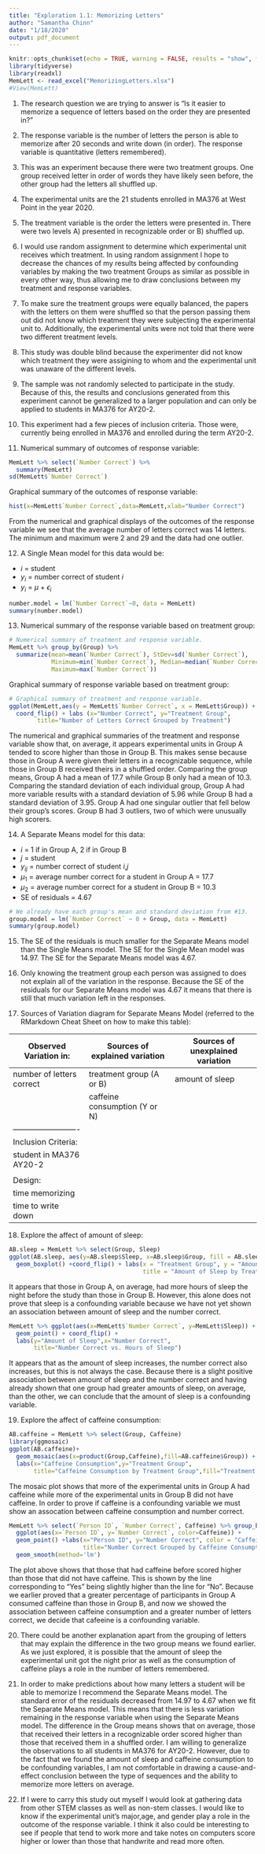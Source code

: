 ---
title: "Exploration 1.1: Memorizing Letters"
author: "Samantha Chinn"
date: "1/18/2020"
output: pdf_document
---

```{r setup, include=FALSE}
knitr::opts_chunk$set(echo = TRUE, warning = FALSE, results = "show", fig.show = "show")
library(tidyverse)
library(readxl)
MemLett <- read_excel("MemorizingLetters.xlsx")
#View(MemLett)
```
1. The research question we are trying to answer is "Is it easier to memorize a sequence of letters based on the order they are presented in?"

2. The response variable is the number of letters the person is able to memorize after 20 seconds and write down (in order). The response variable is quantitative (letters remembered).

3. This was an experiment because there were two treatment groups. One group received letter in order of words they have likely seen before, the other group had the letters all shuffled up. 

4. The experimental units are the 21 students enrolled in MA376 at West Point in the year 2020. 

5. The treatment variable is the order the letters were presented in. There were two levels A) presented in recognizable order or B) shuffled up.

6. I would use random assignment to determine which experimental unit receives which treatment. In using random assignment I hope to decrease the chances of my results being affected by confounding variables by making the two treatment Groups as similar as possible in every other way, thus allowing me to draw conclusions between my treatment and response variables.

7. To make sure the treatment groups were equally balanced, the papers with the letters on them were shuffled so that the person passing them out did not know which treatment they were subjecting the experimental unit to. Additionally, the experimental units were not told that there were two different treatment levels.

8. This study was double blind because the experimenter did not know which treatment they were assigining to whom and the experimental unit was unaware of the different levels.

9. The sample was not randomly selected to participate in the study. Because of this, the results and conclusions generated from this experiment cannot be generalized to a larger population and can only be applied to students in MA376 for AY20-2.

10. This experiment had a few pieces of inclusion criteria. Those were, currently being enrolled in MA376 and enrolled during the term AY20-2.

11. Numerical summary of outcomes of response variable:
```{r}
MemLett %>% select(`Number Correct`) %>%
  summary(MemLett)
sd(MemLett$`Number Correct`)
```
Graphical summary of the outcomes of response variable:
```{r}
hist(x=MemLett$`Number Correct`,data=MemLett,xlab="Number Correct")
```
From the numerical and graphical displays of the outcomes of the response variable we see that the average number of letters correct was 14 letters. The minimum and maximum were 2 and 29 and the data had one outlier.

12. A Single Mean model for this data would be:

* $i$ = student
* $y_i$ = number correct of student $i$ 
* $y_i$ = $\mu$ + $\epsilon_i$

\begin{align*}
y_i &= 13.81 + \epsilon_i\\
\epsilon_i & \sim F(0,5.93)
\end{align*}

```{r}
number.model = lm(`Number Correct`~0, data = MemLett)
summary(number.model)
```
13. Numerical summary of the response variable based on treatment group:
``` {r}
# Numerical summary of treatment and response variable.
MemLett %>% group_by(Group) %>%
  summarize(mean=mean(`Number Correct`), StDev=sd(`Number Correct`), 
            Minimum=min(`Number Correct`), Median=median(`Number Correct`), 
            Maximum=max(`Number Correct`))
```
Graphical summary of response variable based on treatment group:
```{r}
# Graphical summary of treatment and response variable.
ggplot(MemLett,aes(y = MemLett$`Number Correct`, x = MemLett$Group)) + geom_boxplot() + 
  coord_flip() + labs (x="Number Correct", y="Treatment Group",
        title="Number of Letters Correct Grouped by Treatment")
```
The numerical and graphical summaries of the treatment and response variable show that, on average, it appears experimental units in Group A tended to score higher than those in Group B. This makes sense because those in Group A were given their letters in a recognizable sequence, while those in Group B received theirs in a shuffled order. Comparing the group means, Group A had a mean of 17.7 while Group B only had a mean of 10.3. Comparing the standard deviation of each individual group, Group A had more variable results with a standard deviation of 5.96 while Group B had a standard deviation of 3.95. Group A had one singular outlier that fell below their group's scores. Group B had 3 outliers, two of which were unusually high scorers.

14. A Separate Means model for this data:

* $i$ = 1 if in Group A, 2 if in Group B
* $j$ = student
* $y_{ij}$ = number correct of student $i$,$j$
* $\mu_1$ = average number correct for a student in Group A = $17.7$
* $\mu_2$ = average number correct for a student in Group B = $10.3$
* SE of residuals = $4.67$

\begin{align*}
y_{ij} &= \mu_i + \epsilon_{ij}\\
\end{align*}

```{r}
# We already have each group's mean and standard deviation from #13.
group.model = lm(`Number Correct` ~ 0 + Group, data = MemLett)
summary(group.model)
```

15. The SE of the residuals is much smaller for the Separate Means model than the Single Means model. The SE for the Single Mean model was 14.97. The SE for the Separate Means model was 4.67. 

16. Only knowing the treatment group each person was assigned to does not explain all of the variation in the response. Because the SE of the residuals for our Separate Means model was 4.67 it means that there is still that much variation left in the responses.

17. Sources of Variation diagram for Separate Means Model (referred to the RMarkdown Cheat Sheet on how to make this table):

Observed Variation in:   | Sources of explained variation  | Sources of unexplained variation
-------------------------|---------------------------------|---------------------------------
number of letters correct|treatment group (A or B)         |amount of sleep
                         |                                 |caffeine consumption (Y or N)
-------------------------|                                 |                                
Inclusion Criteria:      |                                 |
student in MA376 AY20-2  |                                 |
                         |                                 |
Design:                  |                                 |
time memorizing          |                                 |
time to write down       |                                 |

18. Explore the affect of amount of sleep:
```{r}
AB.sleep = MemLett %>% select(Group, Sleep)
ggplot(AB.sleep, aes(y=AB.sleep$Sleep, x=AB.sleep$Group, fill = AB.sleep$Group))+ 
  geom_boxplot() +coord_flip() + labs(x = "Treatment Group", y = "Amount of Sleep", 
                                      title = "Amount of Sleep by Treatment Group")
```
It appears that those in Group A, on average, had more hours of sleep the night before the study than those in Group B. However, this alone does not prove that sleep is a confounding variable because we have not yet shown an association between amount of sleep and the number correct.
```{r}
MemLett %>% ggplot(aes(x=MemLett$`Number Correct`, y=MemLett$Sleep)) + 
  geom_point() + coord_flip() +
  labs(y="Amount of Sleep",x="Number Correct",
       title="Number Correct vs. Hours of Sleep")
```
It appears that as the amount of sleep increases, the number correct also increases, but this is not always the case. Because there is a slight positive association between amount of sleep and the number correct and having already shown that one group had greater amounts of sleep, on average, than the other, we can conclude that the amount of sleep is a confounding variable.

19. Explore the affect of caffeine consumption:
```{r}
AB.caffeine = MemLett %>% select(Group, Caffeine)
library(ggmosaic)
ggplot(AB.caffeine)+
  geom_mosaic(aes(x=product(Group,Caffeine),fill=AB.caffeine$Group)) +
  labs(x="Caffeine Consumption",y="Treatment Group",
       title="Caffeine Consumption by Treatment Group",fill="Treatment Group")
```
The mosaic plot shows that more of the experimental units in Group A had caffeine while more of the experimental units in Group B did not have caffeine. In order to prove if caffeine is a confounding variable we must show an assocation between caffeine consumption and number correct.
```{r}
MemLett %>% select(`Person ID`, `Number Correct`, Caffeine) %>% group_by(MemLett$Caffeine) %>%  
  ggplot(aes(x=`Person ID`, y=`Number Correct`, color=Caffeine)) + 
  geom_point() +labs(x="Person ID", y="Number Correct", color = "Caffeine Consumption", 
                     title="Number Correct Grouped by Caffeine Consumption.") +
  geom_smooth(method='lm')
```
The plot above shows that those that had caffeine before scored higher than those that did not have caffeine. This is shown by the line corresponding to "Yes" being slightly higher than the line for "No". Because we earlier proved that a greater percentage of participants in Group A consumed caffeine than those in Group B, and now we showed the association between caffeine consumption and a greater number of letters correct, we decide that cafeeine is a confounding variable.

20. There could be another explanation apart from the grouping of letters that may explain the difference in the two group means we found earlier. As we just explored, it is possible that the amount of sleep the experimental unit got the night prior as well as the consumption of caffeine plays a role in the number of letters remembered.

21. In order to make predictions about how many letters a student will be able to memorize I recommend the Separate Means model. The standard error of the residuals decreased from 14.97 to 4.67 when we fit the Separate Means model. This means that there is less variation remaining in the response variable when using the Separate Means model. The difference in the Group means shows that on average, those that received their letters in a recognizable order scored higher than those that received them in a shuffled order. I am willing to generalize the observations to all students in MA376 for AY20-2. However, due to the fact that we found the amount of sleep and caffeine consumption to be confounding variables, I am not comfortable in drawing a cause-and-effect conclusion between the type of sequences and the ability to memorize more letters on average. 

22. If I were to carry this study out myself I would look at gathering data from other STEM classes as well as non-stem classes. I would like to know if the experimental unit's major,age, and gender play a role in the outcome of the response variable. I think it also could be interesting to see if people that tend to work more and take notes on computers score higher or lower than those that handwrite and read more often.






